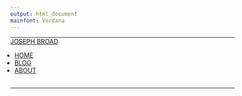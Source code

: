 ```yaml
---
output: html_document
mainfont: Verdana
---
```

<script>
$(document).ready(function () {
  $('#logo').css('opacity', '0');
  $('#logo').css('transition', '.3s');
  $('hr').css('width', '100%');
  $('hr').css('left', '0');
  $('hr').css('transition-delay', '.3s');
  $('.topnav, .footer').css('height', '8vh');
  $('.topnav, .footer').css('transition-delay', '.1s');
  $('.topnav, .footer, .sidebar, hr').css('transition-duration', '.4s');
  $('.topnav, .footer, hr').css('transition-timing-function', 'ease');
});
</script>
<!-- style -->
<link rel="stylesheet" href="style.css" type="text/css">
<link rel="shortcut icon" href="https://www.dropbox.com/s/8nglbmcubk7bl7y/favicon.png?dl=0">
<link rel="icon" href="https://www.dropbox.com/s/8nglbmcubk7bl7y/favicon.png?dl=0">
<!-- Load an icon library -->
<link rel="stylesheet" href="https://cdnjs.cloudflare.com/ajax/libs/font-awesome/5.10.2/css/all.min.css">
<!-- header -->
<div class="topnav" style="border: 2px none red">
<hr style="z-index: 3; margin: 0; padding: 0; top: calc(8vh - 1px);"></hr>
<div class="landing">
<a href="index.html"><h8 id="logo">JOSEPH BROAD</h8></a></div>

<ul style="margin-left: -1.5vw">
<li><a href="index.html"><h7 class="active">HOME</h7></a></li>
<li><a href="blog.html"><h7>BLOG</h7></a></li>
<li><a href="about.html"><h7>ABOUT</h7></a></li>
</ul>
</div>


<!-- Footer -->
<div class="footer" style = "border: 2px none red">
<ulb>
<lib style="padding-left: 15px; padding-right: 15px;">
<lib><a href="mailto:jbroad@ucdavis.edu"><i class="fas fa-lg fa-envelope"></i></a></lib>
<lib><a href="https://github.com/jbroad"><i class="fab fa-lg fa-github"></i></a></lib>
<lib><a href="https://twitter.com/therealjoebroad"><i class="fab fa-lg fa-twitter"></i></a></lib>
<lib><a href="https://www.linkedin.com/in/joseph-broad-557071a9/"><i class="fab fa-lg fa-linkedin"></i></a></lib>
</lib>
</ulb>
<hr style="margin: 0; padding: 0; bottom: calc(8vh - 1px);"></hr>
</div>
